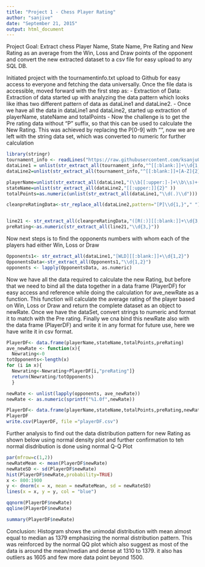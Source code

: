 ```yaml
---
title: "Project 1 - Chess Player Rating"
author: "sanjive"
date: "September 21, 2015"
output: html_document
---
```

Project Goal: Extract chess Player Name, State Name, Pre Rating and New Rating as an average from the Win, Loss and Draw points of the opponent and convert the new extracted dataset to a csv file for easy upload to any SQL DB.

Initiated project with the tournamentinfo.txt upload to Github for easy access to everyone and fetching the data universally. Once the file data is accessible, moved forward with the first step as:
- Extraction of Data: Extraction of data started up with analyzing the data pattern which looks like ithas two different pattern of data as dataLine1 and dataLine2. 
- Once we have all the data in dataLine1 and dataLine2, started up extraction of playerName, stateName and totalPoints
- Now the challenge is to get the Pre rating data without "P" suffix, so that this can be used to calculate the New Rating. This was achieved by replacing the P[0-9] with "", now we are left with the string data set, which was converted to numeric for further calculation

```r
library(stringr)
tournament_info <- readLines("https://raw.githubusercontent.com/ksanju0/IS607/master/tournamentinfo.txt")
dataLine1 = unlist(str_extract_all(tournament_info,"^[[:blank:]]+\\d{1,2}.+"))
dataLine2=unlist(str_extract_all(tournament_info,"^[[:blank:]]+[A-Z]{2}.+"))

playerName=unlist(str_extract_all(dataLine1,"(\\b[[:upper:]-]+\\b\\s)+(\\b[[:upper:]-]+\\b){1}"))
stateName=unlist(str_extract_all(dataLine2,"[[:upper:]]{2}" ))
totalPoints=as.numeric(unlist(str_extract_all(dataLine1,"\\d(.)\\d")))

cleanpreRatingData<-str_replace_all(dataLine2,pattern="[P]\\d{1,}"," ")


line21 <- str_extract_all(cleanpreRatingData,"([R(:)][[:blank:]]+\\d{3,}+)")
preRating<-as.numeric(str_extract_all(line21,"\\d{3,}"))

```

Now next steps is to find the opponents numbers with whom each of the players had either Win, Loss or Draw

```r
Opponents1<- str_extract_all(dataLine1,"[WLD][[:blank:]]+\\d{1,2}")
OpponentsData<-str_extract_all(Opponents1,"\\d{1,2}")
opponents <- lapply(OpponentsData, as.numeric)
```

Now we have all the data required to calculate the new Rating, but before that we need to bind all the data together in a data frame (PlayerDF) for easy access and reference while doing the calculation for ave_newRate as a function. This function will calculate the average rating of the player based on Win, Loss or Draw and return the complete dataset as an object to newRate. Once we have the dataSet, convert strings to numeric and format it to match with the Pre rating.
Finally we cna bind this newRate also with the data frame (PlayerDF) and write it in any format for future use, here we have write it in csv format.  

```r

PlayerDF<- data.frame(playerName,stateName,totalPoints,preRating)
ave_newRate <- function(x){
  Newrating<-0
totOpponents<-length(x)
for (i in x){
  Newrating<-Newrating+PlayerDF[i,"preRating"]}
  return(Newrating/totOpponents)
  }

newRate <- unlist(lapply(opponents, ave_newRate))
newRate <- as.numeric(sprintf("%1.0f",newRate))

PlayerDF<- data.frame(playerName,stateName,totalPoints,preRating,newRate)
PlayerDF
write.csv(PlayerDF, file ="playerDF.csv")
```

Further analysis to find out the data distribution pattern for new Rating as shown below using normal density plot and further confirmation to teh normal disdribution is done using normal Q-Q  Plot

```r
par(mfrow=c(1,2))
newRateMean <- mean(PlayerDF$newRate)
newRateSD <- sd(PlayerDF$newRate)
hist(PlayerDF$newRate,probability=TRUE)
x <- 800:1900
y <- dnorm(x = x, mean = newRateMean, sd = newRateSD)
lines(x = x, y = y, col = "blue")

qqnorm(PlayerDF$newRate)
qqline(PlayerDF$newRate)

summary(PlayerDF$newRate)

```

Conclusion: Histogram shows the unimodal distribution with mean almost equal to median as 1379 emphasizing the normal distribution pattern. This was reinforced by the normal QQ plot which also suggest as most of the data is around the mean/median and dense at 1310 to 1379. it also has outliers as 1605 and few more data point beyond 1500.

